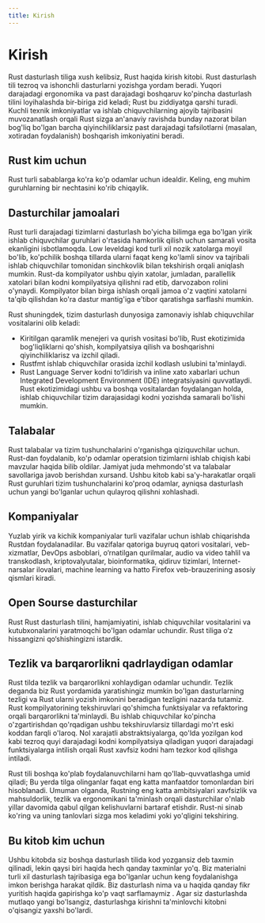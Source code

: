 ```yaml
---
title: Kirish
---
```


# Kirish

Rust dasturlash tiliga xush kelibsiz, Rust haqida kirish kitobi. Rust dasturlash
tili tezroq va ishonchli dasturlarni yozishga yordam beradi. Yuqori darajadagi
ergonomika va past darajadagi boshqaruv ko'pincha dasturlash tilini loyihalashda
bir-biriga zid keladi; Rust bu ziddiyatga qarshi turadi. Kuchli texnik
imkoniyatlar va ishlab chiquvchilarning ajoyib tajribasini muvozanatlash orqali
Rust sizga an'anaviy ravishda bunday nazorat bilan bog'liq bo'lgan barcha
qiyinchiliklarsiz past darajadagi tafsilotlarni (masalan, xotiradan foydalanish)
boshqarish imkoniyatini beradi.

## Rust kim uchun

Rust turli sabablarga ko'ra ko'p odamlar uchun idealdir. Keling, eng muhim
guruhlarning bir nechtasini ko'rib chiqaylik.

## Dasturchilar jamoalari

Rust turli darajadagi tizimlarni dasturlash bo'yicha bilimga ega bo'lgan yirik
ishlab chiquvchilar guruhlari o'rtasida hamkorlik qilish uchun samarali vosita
ekanligini isbotlamoqda. Low leveldagi kod turli xil nozik xatolarga moyil
bo'lib, ko'pchilik boshqa tillarda ularni faqat keng ko'lamli sinov va tajribali
ishlab chiquvchilar tomonidan sinchkovlik bilan tekshirish orqali aniqlash
mumkin. Rust-da kompilyator ushbu qiyin xatolar, jumladan, parallellik xatolari
bilan kodni kompilyatsiya qilishni rad etib, darvozabon rolini o'ynaydi.
Kompilyator bilan birga ishlash orqali jamoa o'z vaqtini xatolarni ta'qib
qilishdan ko'ra dastur mantig'iga e'tibor qaratishga sarflashi mumkin.

Rust shuningdek, tizim dasturlash dunyosiga zamonaviy ishlab chiquvchilar
vositalarini olib keladi:

- Kiritilgan qaramlik menejeri va qurish vositasi bo'lib, Rust ekotizimida
  bog'liqliklarni qo'shish, kompilyatsiya qilish va boshqarishni
  qiyinchiliklarisz va izchil qiladi.
- Rustfmt ishlab chiquvchilar orasida izchil kodlash uslubini ta'minlaydi.
- Rust Language Server kodni toʻldirish va inline xato xabarlari uchun
  Integrated Development Environment (IDE) integratsiyasini quvvatlaydi. Rust
  ekotizimidagi ushbu va boshqa vositalardan foydalangan holda, ishlab
  chiquvchilar tizim darajasidagi kodni yozishda samarali bo'lishi mumkin.

## Talabalar

Rust talabalar va tizim tushunchalarini o'rganishga qiziquvchilar uchun.
Rust-dan foydalanib, ko'p odamlar operatsion tizimlarni ishlab chiqish kabi
mavzular haqida bilib oldilar. Jamiyat juda mehmondo'st va talabalar savollariga
javob berishdan xursand. Ushbu kitob kabi sa'y-harakatlar orqali Rust guruhlari
tizim tushunchalarini ko'proq odamlar, ayniqsa dasturlash uchun yangi bo'lganlar
uchun qulayroq qilishni xohlashadi.

## Kompaniyalar

Yuzlab yirik va kichik kompaniyalar turli vazifalar uchun ishlab chiqarishda
Rustdan foydalanadilar. Bu vazifalar qatoriga buyruq qatori vositalari,
veb-xizmatlar, DevOps asboblari, o‘rnatilgan qurilmalar, audio va video tahlil
va transkodlash, kriptovalyutalar, bioinformatika, qidiruv tizimlari,
Internet-narsalar ilovalari, machine learning va hatto Firefox veb-brauzerining
asosiy qismlari kiradi.

## Open Sourse dasturchilar

Rust Rust dasturlash tilini, hamjamiyatini, ishlab chiquvchilar vositalarini va
kutubxonalarini yaratmoqchi bo'lgan odamlar uchundir. Rust tiliga o‘z
hissangizni qo‘shishingizni istardik.

## Tezlik va barqarorlikni qadrlaydigan odamlar

Rust tilda tezlik va barqarorlikni xohlaydigan odamlar uchundir. Tezlik deganda
biz Rust yordamida yaratishingiz mumkin bo'lgan dasturlarning tezligi va Rust
ularni yozish imkonini beradigan tezligini nazarda tutamiz. Rust
kompilyatorining tekshiruvlari qo'shimcha funktsiyalar va refaktoring orqali
barqarorlikni ta'minlaydi. Bu ishlab chiquvchilar ko'pincha o'zgartirishdan
qo'rqadigan ushbu tekshiruvlarsiz tillardagi mo'rt eski koddan farqli o'laroq.
Nol xarajatli abstraktsiyalarga, qo'lda yozilgan kod kabi tezroq quyi darajadagi
kodni kompilyatsiya qiladigan yuqori darajadagi funktsiyalarga intilish orqali
Rust xavfsiz kodni ham tezkor kod qilishga intiladi.

Rust tili boshqa ko'plab foydalanuvchilarni ham qo'llab-quvvatlashga umid
qiladi; Bu yerda tilga olinganlar faqat eng katta manfaatdor tomonlardan biri
hisoblanadi. Umuman olganda, Rustning eng katta ambitsiyalari xavfsizlik va
mahsuldorlik, tezlik va ergonomikani ta'minlash orqali dasturchilar o'nlab
yillar davomida qabul qilgan kelishuvlarni bartaraf etishdir. Rust-ni sinab
ko'ring va uning tanlovlari sizga mos keladimi yoki yo'qligini tekshiring.

## Bu kitob kim uchun

Ushbu kitobda siz boshqa dasturlash tilida kod yozgansiz deb taxmin qilinadi,
lekin qaysi biri haqida hech qanday taxminlar yo'q. Biz materialni turli xil
dasturlash tajribasiga ega bo'lganlar uchun keng foydalanishga imkon berishga
harakat qildik. Biz dasturlash nima va u haqida qanday fikr yuritish haqida
gapirishga ko'p vaqt sarflamaymiz . Agar siz dasturlashda mutlaqo yangi
bo'lsangiz, dasturlashga kirishni ta'minlovchi kitobni o'qisangiz yaxshi
bo'lardi.
